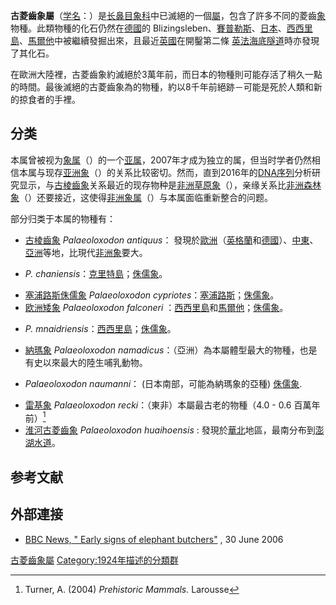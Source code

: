 {{Automatic Taxobox
| fossil_range = {{fossilrange|上新世|全新世}}
| status = EX
| extinct = 西元前6000年
| image = Elephas antiquus.jpg
| image_caption = 古棱齿象 ''Palaeoloxodon antiquus''
| taxon = Palaeoloxodon
| subdivision_ranks = [[物種|種]]
| subdivision = *†[[古棱齒象|古棱齒象]] ''P. antiquus''
*†[[哈尼亞古棱齒象|哈尼亞古棱齒象]] ''P. chaniensis''
*†[[塞浦路斯侏儒象|塞浦路斯侏儒象]] ''P. cypriotes''
*†[[歐洲矮象|歐洲矮象]] ''P. falconeri''
*†[[馬爾他古棱齒象|馬爾他古棱齒象]]''P. melitensis''
*†[[姆納德拉古棱齒象|姆納德拉古棱齒象]]''P. mnaidriensis''
*†[[納瑪象|納瑪象]] ''P. namadicus''
*†[[諾氏古菱齒象|諾氏古菱齒象]] ''P. naumanni''
*†[[雷基象|雷基象]] ''P. recki''
*†[[德永氏古棱齒象|德永氏古棱齒象]]''P. tokunagai''
| type_species = ''Elephas namadicus naumanni''
| type_species_authority = Makiyama, 1924
}}
'''古菱齒象屬'''（[[学名|学名]]：{{lang|la|''Palaeoloxodon''}}）是[[长鼻目|长鼻目]][[象科|象科]]中已滅絕的一個[[屬|屬]]，包含了許多不同的菱齒[[象|象]]物種。此類物種的化石仍然在[[德國|德國]]的 Blizingsleben、[[賽普勒斯|賽普勒斯]]、[[日本|日本]]、[[西西里島|西西里島]]、[[馬爾他|馬爾他]]中被繼續發掘出來，且最近[[英國|英國]]在開鑿第二條 [[英法海底隧道|英法海底隧道]]時亦發現了其化石。

在歐洲大陸裡，古菱齒象約滅絕於3萬年前，而日本的物種則可能存活了稍久一點的時間。最後滅絕的古菱齒象為{{link-en|地中海侏儒象|Dwarf elephant}}的物種，約以8千年前絕跡－可能是死於人類和新的掠食者的手裡。

==分类==
本属曾被视为[[象属|象属]]（{{lang|la|''Elephas''}}）的一个[[亚属|亚属]]，2007年才成为独立的属，但当时学者仍然相信本属与现存[[亚洲象|亚洲象]]（{{lang|la|''Elephas maximus''}}）的关系比较密切。然而，直到2016年的[[DNA序列|DNA序列]]分析研究显示，与[[古棱齒象|古棱齒象]]关系最近的现存物种是[[非洲草原象|非洲草原象]]（{{lang|la|''Loxodonta africana''}}），亲缘关系比[[非洲森林象|非洲森林象]]（{{lang|la|''Loxodonta cyclotis''}}）还要接近，这使得[[非洲象属|非洲象属]]（{{lang|la|''Loxodonta''}}）与本属面临重新整合的问题。

部分归类于本属的物種有：
*[[古棱齒象|古棱齒象]] ''Palaeoloxodon antiquus''： 發現於[[歐洲|歐洲]]（[[英格蘭|英格蘭]]和[[德國|德國]]）、[[中東|中東]]、[[亞洲|亞洲]]等地，比現代[[非洲象|非洲象]]要大。
*{{link-en|哈尼亞古棱齒象|Palaeoloxodon chaniensis}}''P. chaniensis''：[[克里特島|克里特島]]；[[侏儒象|侏儒象]]。
*[[塞浦路斯侏儒象|塞浦路斯侏儒象]] ''Palaeoloxodon cypriotes''：[[塞浦路斯|塞浦路斯]]；[[侏儒象|侏儒象]]。
*[[欧洲矮象|欧洲矮象]] ''Palaeoloxodon falconeri'' ：[[西西里島|西西里島]]和[[馬爾他|馬爾他]]；[[侏儒象|侏儒象]]。
*{{link-en|姆納德拉古棱齒象|Palaeoloxodon mnaidriensis}}''P. mnaidriensis''：[[西西里島|西西里島]]；[[侏儒象|侏儒象]]。
*[[納瑪象|納瑪象]] ''Palaeoloxodon namadicus''：（亞洲）為本屬體型最大的物種，也是有史以來最大的陸生哺乳動物。
*{{Internal link helper/ja|諾氏古菱齒象|ナウマンゾウ}} ''Palaeoloxodon naumanni''： (日本南部，可能為納瑪象的亞種) [[侏儒象|侏儒象]].
*[[雷基象|雷基象]]  ''Palaeoloxodon recki''：（東非）本屬最古老的物種（4.0 - 0.6 百萬年前）<ref>Turner, A. (2004) ''Prehistoric Mammals.'' Larousse</ref>
*[[淮河古菱齒象|淮河古菱齒象]] ''Palaeoloxodon huaihoensis'' : 發現於[[華北|華北]]地區，最南分布到[[澎湖水道|澎湖水道]]。

==参考文献==
{{reflist}}
==外部連接==
* [http://news.bbc.co.uk/2/hi/science/nature/5128892.stm BBC News, " Early signs of elephant butchers"] {{Wayback|url=http://news.bbc.co.uk/2/hi/science/nature/5128892.stm |date=20210211042556 }}, 30 June 2006
{{長鼻目}}
{{Taxonbar|from=Q1523445}}

[[Category:古菱齒象屬|]]
[[Category:1924年描述的分類群|Category:1924年描述的分類群]]